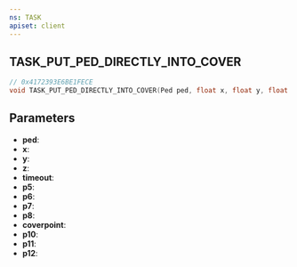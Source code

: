 ```yaml
---
ns: TASK
apiset: client
---
```

## TASK_PUT_PED_DIRECTLY_INTO_COVER

```c
// 0x4172393E6BE1FECE
void TASK_PUT_PED_DIRECTLY_INTO_COVER(Ped ped, float x, float y, float z, int timeout, BOOL p5, float p6, Any p7, Any p8, ScrHandle coverpoint, BOOL p10, BOOL p11, Any p12);
```


## Parameters
* **ped**:
* **x**:
* **y**:
* **z**:
* **timeout**:
* **p5**:
* **p6**:
* **p7**:
* **p8**:
* **coverpoint**:
* **p10**:
* **p11**:
* **p12**: